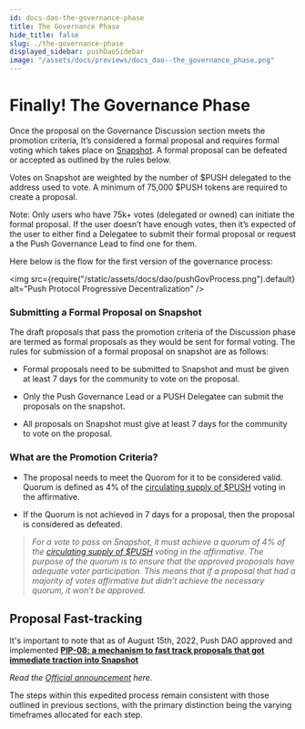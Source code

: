 ```yaml
---
id: docs-dao-the-governance-phase
title: The Governance Phase
hide_title: false
slug: ./the-governance-phase
displayed_sidebar: pushDaoSidebar
image: "/assets/docs/previews/docs_dao--the_governance_phase.png"
---
```


# Finally! The Governance Phase

Once the proposal on the Governance Discussion section meets the promotion criteria, It’s considered a formal proposal and requires formal voting which takes place on [Snapshot](https://snapshot.org/#/pushdao.eth). A formal proposal can be defeated or accepted as outlined by the rules below.

Votes on Snapshot are weighted by the number of $PUSH delegated to the address used to vote. A minimum of 75,000 $PUSH tokens are required to create a proposal.

Note: Only users who have 75k+ votes (delegated or owned) can initiate the formal proposal. If the user doesn’t have enough votes, then it’s expected of the user to either find a Delegatee to submit their formal proposal or request a the Push Governance Lead to find one for them.

Here below is the flow for the first version of the governance process:

<img
  src={require("/static/assets/docs/dao/pushGovProcess.png").default}
  alt="Push Protocol Progressive Decentralization"
/>

### Submitting a Formal Proposal on Snapshot

The draft proposals that pass the promotion criteria of the Discussion phase are termed as formal proposals as they would be sent for formal voting. The rules for submission of a formal proposal on snapshot are as follows:

- Formal proposals need to be submitted to Snapshot and must be given at least 7 days for the community to vote on the proposal.

- Only the Push Governance Lead or a PUSH Delegatee can submit the proposals on the snapshot.

- All proposals on Snapshot must give at least 7 days for the community to vote on the proposal.

### What are the Promotion Criteria?

- The proposal needs to meet the Quorom for it to be considered valid. Quorum is defined as 4% of the [circulating supply of $PUSH](https://coinmarketcap.com/currencies/epns/) voting in the affirmative.

- If the Quorum is not achieved in 7 days for a proposal, then the proposal is considered as defeated.

> _For a vote to pass on Snapshot, it must achieve a quorum of 4% of the_ [_circulating supply of $PUSH_](https://coinmarketcap.com/currencies/epns/) _voting in the affirmative. The purpose of the quorum is to ensure that the approved proposals have adequate voter participation. This means that if a proposal that had a majority of votes affirmative but didn’t achieve the necessary quorum, it won’t be approved._

## Proposal Fast-tracking

It's important to note that as of August 15th, 2022, Push DAO approved and implemented [**PIP-08: a mechanism to fast track proposals that got immediate traction into Snapshot**](https://snapshot.org/#/pushdao.eth/proposal/0x957d3355d4f402bc6f509166726fd4f2823e04af915ee1f52a3d0eb16a22aead)

_Read the [Official announcement](https://medium.com/push-protocol/fast-tracking-proposals-approved-3698a2b58d81) here._

The steps within this expedited process remain consistent with those outlined in previous sections, with the primary distinction being the varying timeframes allocated for each step.

